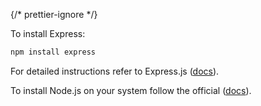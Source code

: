 {/* prettier-ignore */}

To install Express: 

```sh
npm install express
```
For detailed instructions refer to Express.js ([docs](https://expressjs.com/en/starter/installing.html)).

To install Node.js on your system follow the official ([docs](https://nodejs.org/en/download/package-manager)).

